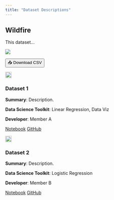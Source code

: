 ```yaml
---
title: "Dataset Descriptions"
---
```


## Wildfire

This dataset...

![](img/description.png)

<a href="/datasets/wildfire.csv" download>
  <button type="button">📥 Download CSV</button>
</a>

:::{.grid-container}

<div class="grid-item">
  <img src="img/dataset.png" width="20px" height="20px">
  <h3>Dataset 1</h3>
  <p>
<strong>Summary</strong>: Description.

<strong>Data Science Toolkit</strong>: Linear Regression, Data Viz

<strong>Developer</strong>: Member A
</p>
  <a href="https://fraramfra.github.io/capstoneproposal/" class="btn btn-outline-dark">Notebook</a>
  <a href="https://github.com/fraramfra/capstoneproposal" class="btn btn-outline-dark">GitHub</a>
</div>

<div class="grid-item">
  <img src="img/dataset.png" width="20px" height="20px">
  <h3>Dataset 2</h3>
  <p>
<strong>Summary</strong>: Description.

<strong>Data Science Toolkit</strong>: Logistic Regression

<strong>Developer</strong>: Member B
</p>
  <a href="https://fraramfra.github.io/capstoneproposal/" class="btn btn-outline-dark">Notebook</a>
  <a href="https://github.com/fraramfra/capstoneproposal" class="btn btn-outline-dark">GitHub</a>
</div>

:::